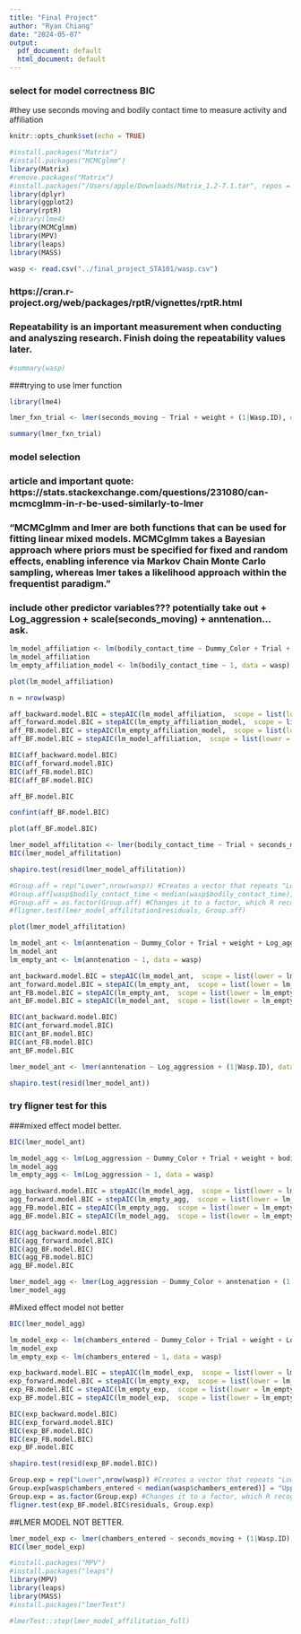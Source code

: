 ```yaml
---
title: "Final Project"
author: "Ryan Chiang"
date: "2024-05-07"
output:
  pdf_document: default
  html_document: default
---
```

### select for model correctness BIC
#they use seconds moving and bodily contact time to measure activity and affiliation
```r
knitr::opts_chunk$set(echo = TRUE)
```

```r
#install.packages("Matrix")
#install.packages("MCMCglmm")
library(Matrix)
#remove.packages("Matrix")
#install.packages("/Users/apple/Downloads/Matrix_1.2-7.1.tar", repos = "NULL", type = "source")
library(dplyr)
library(ggplot2)
library(rptR)
#library(lme4)
library(MCMCglmm)
library(MPV)
library(leaps)
library(MASS)
```

```r
wasp <- read.csv("../final_project_STA101/wasp.csv")
```

### https://cran.r-project.org/web/packages/rptR/vignettes/rptR.html

### Repeatability is an important measurement when conducting and analyszing research. Finish doing the repeatability values later. 
```r
#summary(wasp)
```



###trying to use lmer function
```r
library(lme4)
```

```r
lmer_fxn_trial <- lmer(seconds_moving ~ Trial + weight + (1|Wasp.ID), data = wasp)
```

```r
summary(lmer_fxn_trial)
```

### model selection

### article and important quote: https://stats.stackexchange.com/questions/231080/can-mcmcglmm-in-r-be-used-similarly-to-lmer
### "MCMCglmm and lmer are both functions that can be used for fitting linear mixed models. MCMCglmm takes a Bayesian approach where priors must be specified for fixed and random effects, enabling inference via Markov Chain Monte Carlo sampling, whereas lmer takes a likelihood approach within the frequentist paradigm."
### include other predictor variables???  potentially take out + Log_aggression + scale(seconds_moving) + anntenation... ask. 



```r
lm_model_affiliation <- lm(bodily_contact_time ~ Dummy_Color + Trial + weight + Log_aggression + seconds_moving + anntenation + chambers_entered, data =wasp)
lm_model_affiliation
lm_empty_affiliation_model <- lm(bodily_contact_time ~ 1, data = wasp)
```

```r
plot(lm_model_affiliation)
```

```r
n = nrow(wasp)
```

```r
aff_backward.model.BIC = stepAIC(lm_model_affiliation,  scope = list(lower = lm_empty_affiliation_model, upper= lm_model_affiliation), k = log(n),trace=FALSE,direction = "backward")
aff_forward.model.BIC = stepAIC(lm_empty_affiliation_model,  scope = list(lower = lm_empty_affiliation_model, upper= lm_model_affiliation), k = log(n),direction = "forward")
aff_FB.model.BIC = stepAIC(lm_empty_affiliation_model,  scope = list(lower = lm_empty_affiliation_model, upper= lm_model_affiliation), k = log(n),trace=FALSE,direction = "both")
aff_BF.model.BIC = stepAIC(lm_model_affiliation,  scope = list(lower = lm_empty_affiliation_model, upper= lm_model_affiliation), k = log(n),trace=FALSE,direction = "both")

BIC(aff_backward.model.BIC)
BIC(aff_forward.model.BIC)
BIC(aff_FB.model.BIC)
BIC(aff_BF.model.BIC)

aff_BF.model.BIC
```

```r
confint(aff_BF.model.BIC)
```

```r
plot(aff_BF.model.BIC)
```






```r
lmer_model_affilitation <- lmer(bodily_contact_time ~ Trial + seconds_moving + (1|Wasp.ID), data = wasp)
BIC(lmer_model_affilitation)
```

```r
shapiro.test(resid(lmer_model_affilitation))
```


```r
#Group.aff = rep("Lower",nrow(wasp)) #Creates a vector that repeats "Lower" n times
#Group.aff[wasp$bodily_contact_time < median(wasp$bodily_contact_time)] = "Upper" #Changing the appropriate values to "Upper"
#Group.aff = as.factor(Group.aff) #Changes it to a factor, which R recognizes as a grouping variable.
#fligner.test(lmer_model_affilitation$residuals, Group.aff)
```


```r
plot(lmer_model_affilitation)
```


```r
lm_model_ant <- lm(anntenation ~ Dummy_Color + Trial + weight + Log_aggression + seconds_moving + bodily_contact_time + chambers_entered, data =wasp)
lm_model_ant
lm_empty_ant <- lm(anntenation ~ 1, data = wasp)
```
```r
ant_backward.model.BIC = stepAIC(lm_model_ant,  scope = list(lower = lm_empty_ant, upper= lm_model_ant), k = log(n),trace=FALSE,direction = "backward")
ant_forward.model.BIC = stepAIC(lm_empty_ant,  scope = list(lower = lm_empty_ant, upper= lm_model_ant), k = log(n),direction = "forward")
ant_FB.model.BIC = stepAIC(lm_empty_ant,  scope = list(lower = lm_empty_ant, upper= lm_model_ant), k = log(n),trace=FALSE,direction = "both")
ant_BF.model.BIC = stepAIC(lm_model_ant,  scope = list(lower = lm_empty_ant, upper= lm_model_ant), k = log(n),trace=FALSE,direction = "both")
```

```r
BIC(ant_backward.model.BIC)
BIC(ant_forward.model.BIC)
BIC(ant_BF.model.BIC)
BIC(ant_FB.model.BIC)
ant_BF.model.BIC
```
```r
lmer_model_ant <- lmer(anntenation ~ Log_aggression + (1|Wasp.ID), data = wasp)
```

```r
shapiro.test(resid(lmer_model_ant))
```

### try fligner test for this 


###mixed effect model better. 
```r
BIC(lmer_model_ant)
```

```r
lm_model_agg <- lm(Log_aggression ~ Dummy_Color + Trial + weight + bodily_contact_time + seconds_moving + anntenation + chambers_entered, data =wasp)
lm_model_agg
lm_empty_agg <- lm(Log_aggression ~ 1, data = wasp)
```

```r
agg_backward.model.BIC = stepAIC(lm_model_agg,  scope = list(lower = lm_empty_agg, upper= lm_model_agg), k = log(n),trace=FALSE,direction = "backward")
agg_forward.model.BIC = stepAIC(lm_empty_agg,  scope = list(lower = lm_empty_agg, upper= lm_model_agg), k = log(n),direction = "forward")
agg_FB.model.BIC = stepAIC(lm_empty_agg,  scope = list(lower = lm_empty_agg, upper= lm_model_agg), k = log(n),trace=FALSE,direction = "both")
agg_BF.model.BIC = stepAIC(lm_model_agg,  scope = list(lower = lm_empty_agg, upper= lm_model_agg), k = log(n),trace=FALSE,direction = "both")
```
```r
BIC(agg_backward.model.BIC)
BIC(agg_forward.model.BIC)
BIC(agg_BF.model.BIC)
BIC(agg_FB.model.BIC)
agg_BF.model.BIC
```

```r
lmer_model_agg <- lmer(Log_aggression ~ Dummy_Color + anntenation + (1|Wasp.ID), data = wasp)
lmer_model_agg
```

#Mixed effect model not better 
```r
BIC(lmer_model_agg)
```

```r
lm_model_exp <- lm(chambers_entered ~ Dummy_Color + Trial + weight + Log_aggression + seconds_moving + bodily_contact_time + anntenation, data =wasp)
lm_model_exp
lm_empty_exp <- lm(chambers_entered ~ 1, data = wasp)
```
```r
exp_backward.model.BIC = stepAIC(lm_model_exp,  scope = list(lower = lm_empty_exp, upper= lm_model_exp), k = log(n),trace=FALSE,direction = "backward")
exp_forward.model.BIC = stepAIC(lm_empty_exp,  scope = list(lower = lm_empty_exp, upper= lm_model_exp), k = log(n),direction = "forward")
exp_FB.model.BIC = stepAIC(lm_empty_exp,  scope = list(lower = lm_empty_exp, upper= lm_model_exp), k = log(n),trace=FALSE,direction = "both")
exp_BF.model.BIC = stepAIC(lm_model_exp,  scope = list(lower = lm_empty_exp, upper= lm_model_exp), k = log(n),trace=FALSE,direction = "both")
```

```r
BIC(exp_backward.model.BIC)
BIC(exp_forward.model.BIC)
BIC(exp_BF.model.BIC)
BIC(exp_FB.model.BIC)
exp_BF.model.BIC
```

```r
shapiro.test(resid(exp_BF.model.BIC))
```

```r
Group.exp = rep("Lower",nrow(wasp)) #Creates a vector that repeats "Lower" n times
Group.exp[wasp$chambers_entered < median(wasp$chambers_entered)] = "Upper" #Changing the appropriate values to "Upper"
Group.exp = as.factor(Group.exp) #Changes it to a factor, which R recognizes as a grouping variable.
fligner.test(exp_BF.model.BIC$residuals, Group.exp)
```

##LMER MODEL NOT BETTER. 
```r
lmer_model_exp <- lmer(chambers_entered ~ seconds_moving + (1|Wasp.ID), data = wasp)
BIC(lmer_model_exp)
```







```r
#install.packages("MPV")
#install.packages("leaps")
library(MPV)
library(leaps)
library(MASS)
#install.packages("lmerTest")
```

```r
#lmerTest::step(lmer_model_affilitation_full)
```

```r

```

